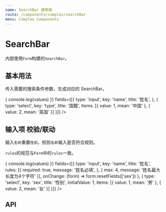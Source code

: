 ```yaml
---
name: SearchBar 搜索框
route: /components/complex/searchBar
menu: Complex Components
---
```



# SearchBar

内部使用`Form`构建的`SearchBar`。

## 基本用法

传入需要的搜索条件参数，生成对应的 SearchBar。

<Playground>
  <SearchBar
    onSearch={(values) => {
      console.log(values)
    }}
    fields={[{
      type: 'input',
      key: 'name',
      title: '姓名',
    }, {
      type: 'select',
      key: 'type',
      title: '国籍',
      items: [{ value: 1, mean: '中国' }, { value: 2, mean: '英国' }]
    }]} 
  />
</Playground>

## 输入项 校验/联动

输入`名称`重置`性别`，校验`名称`输入是否符合规则。

`rules`的规范与`Form`中的`rules`一致。

<Playground>
  <SearchBar
    onSearch={(values) => {
      console.log(values)
    }}
    fields={[{
      type: 'input',
      key: 'name',
      title: '姓名',
      rules: [{
        required: true, message: '姓名必填',
      }, {
        max: 4, message: '姓名最大长度为4个字符'
      }],
      onChange: (form) => form.resetFields(['sex'])
    }, {
      type: 'select',
      key: 'sex',
      title: '性别',
      initialValue: 1,
      items: [{ value: 1, mean: '男' }, { value: 2, mean: '女' }]
    }]} 
  />
</Playground>

## API

<PropsTable of={SearchBar} />
